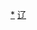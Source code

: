 <div style="position: relative" class="center">
{{Image label begin|image=Administrative Division Jinzhou.png|width={{{1|564}}}|link=}} 
{{Image label|x=370|y=1290|scale={{{1|565}}}/1880|text=[[古塔区|<span style="color: black;">'''①'''</span>]]}}
{{Image label|x=470|y=1330|scale={{{1|565}}}/1880|text=[[凌河区|<span style="color: black;">'''②'''</span>]]}}
{{Image label|x=310|y=1390|scale={{{1|565}}}/1880|text=[[太和区|<span style="color: black;">'''太和区'''</span>]]}}
{{Image label|x=1490|y=470|scale={{{1|565}}}/1880|text=[[黑山县|<span style="color: black;">'''黑山县'''</span>]]}}
{{Image label|x=540|y=810|scale={{{1|565}}}/1880|text=[[义县|<span style="color: black;">'''义县'''</span>]]}}
{{Image label|x=590|y=1320|scale={{{1|565}}}/1880|text=[[凌海市|<span style="color: black;">'''凌海市'''</span>]]}}
{{Image label|x=1090|y=770|scale={{{1|565}}}/1880|text=[[北镇市|<span style="color: black;">'''北镇市'''</span>]]}}
{{Image label|x=1200|y=1240|scale={{{1|565}}}/1880|text=[[古塔区|<span style="color: black;">'''① 古塔区'''</span>]]}}
{{Image label|x=1200|y=1300|scale={{{1|565}}}/1880|text=[[凌河区|<span style="color: black;">'''② 凌河区'''</span>]]}}
</div>
<noinclude>
[[Category:锦州行政区划|*]]
[[Category:中华人民共和国地级行政区划图|辽]]
</noinclude>